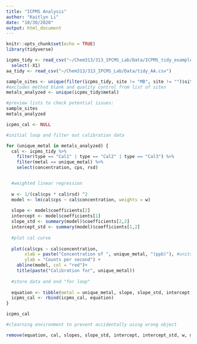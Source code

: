 ```yaml
---
title: "ICPMS Analysis"
author: "Kaitlyn Li"
date: "10/30/2020"
output: html_document
---
```


```r
knitr::opts_chunk$set(echo = TRUE)
library(tidyverse)
```

```r
icpms_tidy <- read_csv("~/Chem313/313_IPCMS_Lab/Data/ICPMS_tidy_example.csv")%>%
  select(-X1)
aa_tidy <- read_csv("~/Chem313/313_IPCMS_Lab/Data/tidy_AA.csv")
```

```r
sample_sites <- unique(filter(icpms_tidy, site != "MB", site != "")$site)
#excludes method blank and quality control from list of sites
metals_analyzed <- unique(icpms_tidy$metal)

#preview lists to check potential issues:
sample_sites
metals_analyzed
```

```r
icpms_cal <- NULL

#initial loop and filter out calibration data

for (unique_metal in metals_analyzed) {
  cal <- icpms_tidy %>%
    filter(type == "Cal1" | type == "Cal2" | type == "Cal3") %>%
    filter(metal == unique_metal) %>%
    select(concentration, cps, rsd)


  #weighted linear regression
  
  w <- 1/(cal$cps * cal$rsd) ^2
  model <- lm(cal$cps ~ cal$concentration, weights = w)
  
  slope <- model$coefficients[2]
  intercept <- model$coefficients[1]
  slope_std <- summary(model)$coefficients[2,2]
  intercept_std <- summary(model)$coefficients[1,2]
  
  #plot cal curve
  
  plot(cal$cps ~ cal$concentration,
       xlab = paste("Concentration of ", unique_metal, "(ppb)"), #units from std solution prepared at ohsu (ug/L)
       ylab = "Counts per second") +
    abline(model, col = "red")+
    title(paste("Calibration for", unique_metal))
  
  #store data and end "for loop"
  
  equation <- tibble(metal = unique_metal, slope, slope_std, intercept, intercept_std)  
  icpms_cal <- rbind(icpms_cal, equation)
}

icpms_cal

#clearning environment to prevent accidentally using wrong object

remove(equation, cal, slopes, slope_std, intercept, intercept_std, w, model, unique_metal)
```

